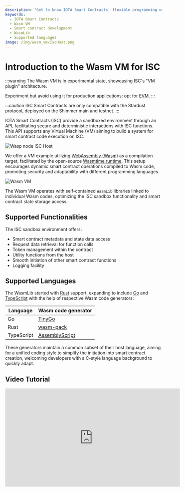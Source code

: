 ```yaml
---
description: "Get to know IOTA Smart Contracts' flexible programming with Wasm VM, supporting a secure and dynamic smart contract development environment."
keywords:
  - IOTA Smart Contracts
  - Wasm VM
  - Smart contract development
  - WasmLib
  - Supported languages
image: /img/wasm_vm/IscHost.png
---
```


# Introduction to the Wasm VM for ISC

:::warning
The Wasm VM is in experimental state, showcasing ISC's "VM plugin" architecture.

Experiment but avoid using it for production applications; opt for [EVM](/wasm-evm/introduction).
:::

:::caution
ISC Smart Contracts are only compatible with the Stardust protocol, deployed on the Shimmer main and testnet.
:::

IOTA Smart Contracts (ISC) provide a sandboxed environment through an API, facilitating secure and deterministic interactions with ISC functions. This API supports any Virtual Machine (VM) aiming to build a system for smart contract code execution on ISC.

![Wasp node ISC Host](/img/wasm_vm/IscHost.png)

We offer a VM example utilizing [WebAssembly (Wasm)](https://webassembly.org/) as a compilation target, facilitated by the open-source [Wasmtime runtime](https://wasmtime.dev/). This setup encourages dynamic smart contract operations compiled to Wasm code, promoting security and adaptability with different programming languages.

![Wasm VM](/img/wasm_vm/WasmVM.png)

The Wasm VM operates with self-contained `WasmLib` libraries linked to individual Wasm codes, optimizing the ISC sandbox functionality and smart contract state storage access.

## Supported Functionalities

The ISC sandbox environment offers:

- Smart contract metadata and state data access
- Request data retrieval for function calls
- Token management within the contract
- Utility functions from the host
- Smooth initiation of other smart contract functions
- Logging facility

## Supported Languages

The WasmLib started with [Rust](https://www.rust-lang.org/) support, expanding to include [Go](https://golang.org/) and [TypeScript](https://www.typescriptlang.org/) with the help of respective Wasm code generators:

| Language   | Wasm code generator                                |
| ---------- | -------------------------------------------------- |
| Go         | [TinyGo](https://tinygo.org/)                      |
| Rust       | [wasm-pack](https://rustwasm.github.io/wasm-pack/) |
| TypeScript | [AssemblyScript](https://www.assemblyscript.org/)  |

These generators maintain a common subset of their host language, aiming for a unified coding style to simplify the initiation into smart contract creation, welcoming developers with a C-style language background to quickly adapt.


## Video Tutorial

<iframe
    width='560'
    height='315'
    src='https://www.youtube.com/embed/Yaev4Cu1GW0'
    title='Wasm Contract Deploy'
    frameborder='0'
    allow='accelerometer; autoplay; clipboard-write; encrypted-media; gyroscope; picture-in-picture'
    allowfullscreen
></iframe>